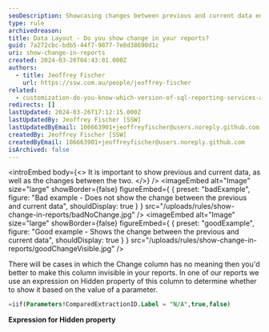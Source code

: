```yaml
---
seoDescription: Showcasing changes between previous and current data enhances reports by providing valuable insights into trends and progress.
type: rule
archivedreason:
title: Data Layout - Do you show change in your reports?
guid: 7a272cbc-bdb5-44f7-9877-7e8d38690d1c
uri: show-change-in-reports
created: 2024-03-26T04:43:01.000Z
authors:
  - title: Jeoffrey Fischer
    url: https://ssw.com.au/people/jeoffrey-fischer
related:
  - customization-do-you-know-which-version-of-sql-reporting-services-and-visual-studio-you-are-using
redirects: []
lastUpdated: 2024-03-26T17:12:15.000Z
lastUpdatedBy: Jeoffrey Fischer [SSW]
lastUpdatedByEmail: 106663901+jeoffreyfischer@users.noreply.github.com
createdBy: Jeoffrey Fischer [SSW]
createdByEmail: 106663901+jeoffreyfischer@users.noreply.github.com
isArchived: false
---
```


<introEmbed
  body={<>
It is important to show previous and current data, as well as the changes between the two.
  </>}
/>
<imageEmbed
  alt="Image"
  size="large"
  showBorder={false}
  figureEmbed={ {
    preset: "badExample",
    figure: "Bad example - Does not show the change between the previous and current data",
    shouldDisplay: true
  } }
  src="/uploads/rules/show-change-in-reports/badNoChange.jpg"
/>
<imageEmbed
  alt="Image"
  size="large"
  showBorder={false}
  figureEmbed={ {
    preset: "goodExample",
    figure: "Good example - Shows the change between the previous and current data",
    shouldDisplay: true
  } }
  src="/uploads/rules/show-change-in-reports/goodChangeVisible.jpg"
/>

There will be cases in which the Change column has no meaning then you'd better to make this column invisible in your reports. In one of our reports we use an expression on Hidden property of this column to determine whether to show it based on the value of a parameter.

```sql
=iif(Parameters!ComparedExtractionID.Label = "N/A",true,false)
```

**Expression for Hidden property**
